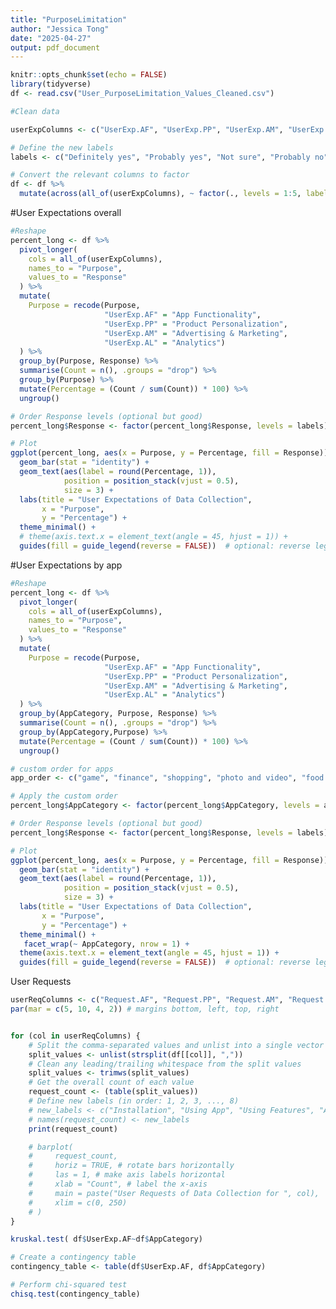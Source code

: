 ```yaml
---
title: "PurposeLimitation"
author: "Jessica Tong"
date: "2025-04-27"
output: pdf_document
---
```


```r
knitr::opts_chunk$set(echo = FALSE)
library(tidyverse)
df <- read.csv("User_PurposeLimitation_Values_Cleaned.csv")
```

```r

#Clean data

userExpColumns <- c("UserExp.AF", "UserExp.PP", "UserExp.AM", "UserExp.AL")

# Define the new labels
labels <- c("Definitely yes", "Probably yes", "Not sure", "Probably no", "Definitely not")

# Convert the relevant columns to factor
df <- df %>%
  mutate(across(all_of(userExpColumns), ~ factor(., levels = 1:5, labels = labels)))
```

#User Expectations overall


```r
#Reshape
percent_long <- df %>%
  pivot_longer(
    cols = all_of(userExpColumns), 
    names_to = "Purpose", 
    values_to = "Response"
  ) %>%
  mutate(
    Purpose = recode(Purpose,
                     "UserExp.AF" = "App Functionality",
                     "UserExp.PP" = "Product Personalization",
                     "UserExp.AM" = "Advertising & Marketing",
                     "UserExp.AL" = "Analytics")
  ) %>%
  group_by(Purpose, Response) %>%
  summarise(Count = n(), .groups = "drop") %>%
  group_by(Purpose) %>%
  mutate(Percentage = (Count / sum(Count)) * 100) %>%
  ungroup()

# Order Response levels (optional but good)
percent_long$Response <- factor(percent_long$Response, levels = labels)

# Plot
ggplot(percent_long, aes(x = Purpose, y = Percentage, fill = Response)) +
  geom_bar(stat = "identity") +
  geom_text(aes(label = round(Percentage, 1)),
            position = position_stack(vjust = 0.5),
            size = 3) +
  labs(title = "User Expectations of Data Collection",
       x = "Purpose",
       y = "Percentage") +
  theme_minimal() +
  # theme(axis.text.x = element_text(angle = 45, hjust = 1)) + 
  guides(fill = guide_legend(reverse = FALSE))  # optional: reverse legend

```

#User Expectations by app


```r
#Reshape
percent_long <- df %>%
  pivot_longer(
    cols = all_of(userExpColumns), 
    names_to = "Purpose", 
    values_to = "Response"
  ) %>%
  mutate(
    Purpose = recode(Purpose,
                     "UserExp.AF" = "App Functionality",
                     "UserExp.PP" = "Product Personalization",
                     "UserExp.AM" = "Advertising & Marketing",
                     "UserExp.AL" = "Analytics")
  ) %>%
  group_by(AppCategory, Purpose, Response) %>%
  summarise(Count = n(), .groups = "drop") %>%
  group_by(AppCategory,Purpose) %>%
  mutate(Percentage = (Count / sum(Count)) * 100) %>%
  ungroup()

# custom order for apps
app_order <- c("game", "finance", "shopping", "photo and video", "food and drink")

# Apply the custom order
percent_long$AppCategory <- factor(percent_long$AppCategory, levels = app_order)

# Order Response levels (optional but good)
percent_long$Response <- factor(percent_long$Response, levels = labels)

# Plot
ggplot(percent_long, aes(x = Purpose, y = Percentage, fill = Response)) +
  geom_bar(stat = "identity") +
  geom_text(aes(label = round(Percentage, 1)),
            position = position_stack(vjust = 0.5),
            size = 3) +
  labs(title = "User Expectations of Data Collection",
       x = "Purpose",
       y = "Percentage") +
  theme_minimal() +
   facet_wrap(~ AppCategory, nrow = 1) +
  theme(axis.text.x = element_text(angle = 45, hjust = 1)) + 
  guides(fill = guide_legend(reverse = FALSE))  # optional: reverse legend

```


User Requests


```r
userReqColumns <- c("Request.AF", "Request.PP", "Request.AM", "Request.AL")
par(mar = c(5, 10, 4, 2)) # margins bottom, left, top, right


for (col in userReqColumns) {
    # Split the comma-separated values and unlist into a single vector
    split_values <- unlist(strsplit(df[[col]], ","))
    # Clean any leading/trailing whitespace from the split values
    split_values <- trimws(split_values)
    # Get the overall count of each value
    request_count <- (table(split_values))
    # Define new labels (in order: 1, 2, 3, ..., 8)
    # new_labels <- c("Installation", "Using App", "Using Features", "Account", "Terms and Conditions", "Settings", "Opt-in", "Messaging Directly")
    # names(request_count) <- new_labels
    print(request_count)

    # barplot(
    #     request_count,
    #     horiz = TRUE, # rotate bars horizontally
    #     las = 1, # make axis labels horizontal
    #     xlab = "Count", # label the x-axis
    #     main = paste("User Requests of Data Collection for ", col),
    #     xlim = c(0, 250)
    # )
}
```

```r
kruskal.test( df$UserExp.AF~df$AppCategory)

# Create a contingency table
contingency_table <- table(df$UserExp.AF, df$AppCategory)

# Perform chi-squared test
chisq.test(contingency_table)

```
